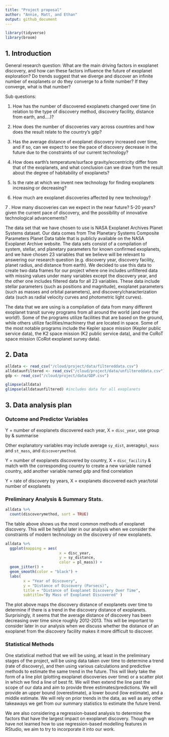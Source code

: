 ```yaml
---
title: "Project proposal"
author: "Annie, Matt, and Ethan"
output: github_document
---
```


```r
library(tidyverse)
library(broom)
```

## 1. Introduction

General research question: What are the main driving factors in exoplanet discovery, and how can these factors influence the future of exoplanet exploration? Do trends suggest that we diverge and discover an infinite number of exoplanets or do they converge to a finite number? If they converge, what is that number?


Sub questions: 

1. How has the number of discovered exoplanets changed over time (in relation to the type of discovery method, discovery facility, distance from earth, and….)?

2. How does the number of discoveries vary across countries and how does the result relate to the country’s gdp?

3. Has the average distance of exoplanet discovery increased over time, and if so, can we expect to see the pace of discovery decrease in the future due to the constraints of our current technology?

4. How does earth’s temperature/surface gravity/eccentricity differ from that of the exoplanets, and what conclusion can we draw from the result about the degree of habitability of exoplanets?

5. Is the rate at which we invent new technology for finding exoplanets increasing or decreasing?

6. How much are exoplanet discoveries affected by new technology?

7 . How many discoveries can we expect in the near future? 5-20 years? given the current pace of discovery, and the possibility of innovative technological advancements? 

The data set that we have chosen to use is NASA Exoplanet Archives Planet Systems dataset. Our data comes from The Planetary Systems Composite Parameters Planet Data table that is publicly available on the NASA Exoplanet Archive website. The data sets consist of a compilation of system, stellar, and planetary parameters for known confirmed exoplanets, and we have chosen 23 variables that we believe will be relevant to answering our research question (e.g. discovery year, discovery facility, planet radius, and distance from earth). We decided to use this data to create two data frames for our project where one includes unfiltered data with missing values under many variables except the discovery year, and the other one includes filtered data for all 23 variables. These data include stellar parameters (such as positions and magnitude), exoplanet parameters (such as masses and orbital parameters), and discovery/characterization data (such as radial velocity curves and photometric light curves).

The data that we are using is a compilation of data from many different exoplanet transit survey programs from all around the world (and over the world!). Some of the programs utilize facilities that are based on the ground, while others utilize facilities/machinery that are located in space. Some of the most notable programs include the Kepler space mission (Kepler public service data), the K2 space mission (K2 public service data), and the CoRoT space mission (CoRot exoplanet survey data).


## 2. Data

```r
alldata <- read_csv("/cloud/project/data/filtereddata.csv")
alldataunfiltered <- read_csv("/cloud/project/data/unfiltereddata.csv")
gdp <- read_csv("/cloud/project/data/GDP.csv")

glimpse(alldata)
glimpse(alldataunfiltered) #includes data for all exoplanets
```


## 3. Data analysis plan

### Outcome and Predictor Variables

Y = number of exoplanets discovered each year, X = `disc_year`, use group by & summarise

Other explanatory variables may include average `sy_dist`, average`pl_mass` and `st_mass`, and `discoverymethod`.

Y = number of exoplanets discovered by country, X = `disc_facility` & match with the corresponding country to create a new variable named country, add another variable named gdp and find correlation

Y = rate of discovery by years, X = exoplanets discovered each year/total number of exoplanets

### Preliminary Analysis & Summary Stats.

```r
alldata %>%
  count(discoverymethod, sort = TRUE)
```

The table above shows us the most common methods of exoplanet discovery. This will be helpful later in our analysis when we consider the constraints of modern technology on the discovery of new exoplanets.

```r
alldata %>%
  ggplot(mapping = aes(
                        x = disc_year,
                        y = sy_distance,
                        color = pl_mass)) +
  geom_jitter() +
  geom_smooth(color = "black") +
  labs(
        x = "Year of Discovery",
        y = "Distance of Discovery (Parsecs)", 
        title = "Distance of Exoplanet Discovery Over Time",
        subtitle="By Mass of Exoplanet Discovered" ) 

```

The plot above maps the discovery distance of exoplanets over time to determine if there is a trend in the discovery distance of exoplanets. Surprisingly, it seems that the average distance of discovery has been decreasing over time since roughly 2012-2013. This will be important to consider later in our analysis when we discuss whether the distance of an exoplanet from the discovery facility makes it more difficult to discover.

### Statistical Methods

One statistical method that we will be using, at least in the preliminary stages of the project, will be using data taken over time to determine a trend (rate of discovery), and then using various calculations and predictive methods to estimate the same trend in the future. This will likely take the form of a line plot (plotting exoplanet discoveries over time) or a scatter plot in which we find a line of best fit. We will then extend the line past the scope of our data and aim to provide three estimates/predictions. We will provide an upper bound (overestimate), a lower bound (low estimate), and a middle estimate. We will rely on prior trends in the data, as well as any other takeaways we get from our summary statistics to estimate the future trend.

We are also considering a regression-based analysis to determine the factors that have the largest impact on exoplanet discovery. Though we have not learned how to use regression-based modelling features in RStudio, we aim to try to incorporate it into our work.

